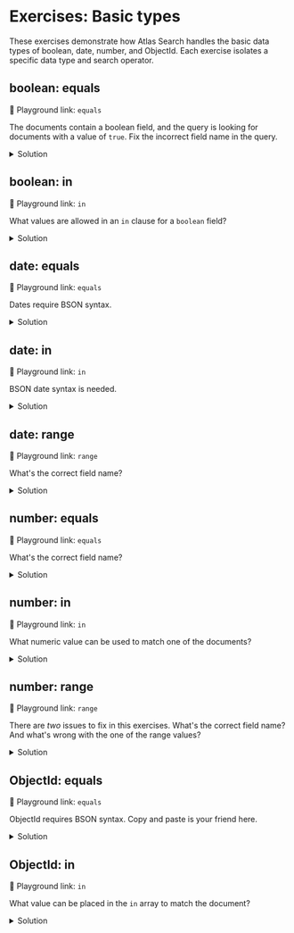 # Exercises: Basic types

These exercises demonstrate how Atlas Search handles the basic data types of boolean, date, number, and ObjectId. Each exercise isolates a specific data type and search operator.

## boolean: equals

<Playground url="https://search-playground.corp.mongodb.com/tools/code-sandbox/snapshots/679c1d80e97570c2714a07e0">🔗 Playground link: `equals`</Playground> 

The documents contain a boolean field, and the query is looking for documents with a value of `true`.
Fix the incorrect field name in the query.

<details>
  <summary>Solution</summary>
  <div>
    ```js
    path: "in_stock"
    ```

    🔗 <Playground url="https://search-playground.mongodb.com/tools/code-playground/snapshots/669e6ab1d49ef6fad98118b4">boolean `equals` fixed</Playground>
  </div>
</details>


## boolean: in

<Playground url="https://search-playground.corp.mongodb.com/tools/code-sandbox/snapshots/679c1e53d0df60f0254e5d2b">🔗 Playground link: `in`</Playground>

What values are allowed in an `in` clause for a `boolean` field?  

<details>
  <summary>Solution</summary>
  <div>
    ```js
    value: [true, false]
    ```

    🔗 <Playground url="https://search-playground.corp.mongodb.com/tools/code-sandbox/snapshots/679c19c4e97570c2714a07dc">boolean `in` fixed</Playground>
  </div>
</details>


## date: equals

<Playground url="https://search-playground.corp.mongodb.com/tools/code-sandbox/snapshots/679c1b0fe97570c2714a07de">🔗 Playground link: `equals`</Playground>

Dates require BSON syntax.

<details>
  <summary>Solution</summary>
  <div>
    ```js
    value: ISODate("2023-11-01T00:00:00.000Z")
    ```

    🔗 <Playground url="https://search-playground.corp.mongodb.com/tools/code-sandbox/snapshots/679c20a4d0df60f0254e5d2d">date `equals` fixed</Playground>
  </div>
</details>

## date: in

<Playground url="https://search-playground.corp.mongodb.com/tools/code-sandbox/snapshots/679c1b5fd0df60f0254e5d27">🔗 Playground link: `in`</Playground>

BSON date syntax is needed.

<details>
  <summary>Solution</summary>
  <div>
    ```js
    value: [ISODate("2024-02-01T00:00:00.000Z"), ISODate("2023-11-01T00:00:00.000Z"), ISODate("2007-12-25T00:00:00.000Z")]
    ```

    🔗 <Playground url="https://search-playground.corp.mongodb.com/tools/code-sandbox/snapshots/679c210ee97570c2714a07e2">date `in` fixed</Playground>
  </div>
</details>

## date: range

<Playground url="https://search-playground.corp.mongodb.com/tools/code-sandbox/snapshots/679c21c8d0df60f0254e5d2f">🔗 Playground link: `range`</Playground>

What's the correct field name?

<details>
  <summary>Solution</summary>
  <div>
    ```js
    path: "published_date"
    ```
    🔗 <Playground url="https://search-playground.mongodb.com/tools/code-playground/snapshots/669e6b18d49ef6fad98118b6">date `range` fixed</Playground>
  </div>
</details>


## number: equals

<Playground url="https://search-playground.corp.mongodb.com/tools/code-sandbox/snapshots/679c25abd0df60f0254e5d35">🔗 Playground link: `equals`</Playground>

What's the correct field name?

<details>
  <summary>Solution</summary>
  <div>
    ```js
    path: "price"
    ```
    🔗 <Playground url="https://search-playground.corp.mongodb.com/tools/code-sandbox/snapshots/679c25e2d0df60f0254e5d37">number `equals` fixed</Playground>
  </div>
</details>

## number: in

<Playground url="https://search-playground.corp.mongodb.com/tools/code-sandbox/snapshots/679c252ce97570c2714a07e6">🔗 Playground link: `in`</Playground>

What numeric value can be used to match one of the documents?

<details>
  <summary>Solution</summary>
  <div>
    ```js
    value: [19.99, 37.5]
    ```
   🔗 <Playground url="https://search-playground.corp.mongodb.com/tools/code-sandbox/snapshots/679c2569d0df60f0254e5d33">number `in` fixed</Playground>
  </div>
</details>

## number: range

<Playground url="https://search-playground.corp.mongodb.com/tools/code-sandbox/snapshots/679c2313d0df60f0254e5d31">🔗 Playground link:  `range`</Playground>

There are *two* issues to fix in this exercises. What's the correct field name? And what's wrong with 
the one of the range values?

<details>
  <summary>Solution</summary>
  <div>
    ```js
    range: {
      path: "price",
      gte: 15.00,
      lte: 25.00
    }
    ```
    🔗 <Playground url="https://search-playground.corp.mongodb.com/tools/code-sandbox/snapshots/679c22bde97570c2714a07e4">number `range` fixed</Playground>
  </div>
</details>
  
## ObjectId: equals

<Playground url="https://search-playground.corp.mongodb.com/tools/code-sandbox/snapshots/679c265dd0df60f0254e5d39">🔗 Playground link: `equals`</Playground>

ObjectId requires BSON syntax. Copy and paste is your friend here.

<details>
  <summary>Solution</summary>
  <div>
    ```js
    value: ObjectId("5a9427648b0beebeb69589a1")
    ```
    🔗 <Playground url="https://search-playground.corp.mongodb.com/tools/code-sandbox/snapshots/67962d77aa132ffc76719f53">ObjectId `equals` fixed</Playground>
  </div>
</details>

## ObjectId: in

<Playground url="https://search-playground.corp.mongodb.com/tools/code-sandbox/snapshots/679c26d5d0df60f0254e5d3b">🔗 Playground link:  `in`</Playground>

What value can be placed in the `in` array to match the document?

<details>
  <summary>Solution</summary>
  <div>
     ```js
     value: [ObjectId("ba94c7648b0beebeb69589a1"), ObjectId("5a9427648b0beebeb69589a1")]
     ```
     🔗 <Playground url="https://search-playground.corp.mongodb.com/tools/code-sandbox/snapshots/679c270cd0df60f0254e5d3d">ObjectId `in` fixed</Playground>
  </div>
</details>
